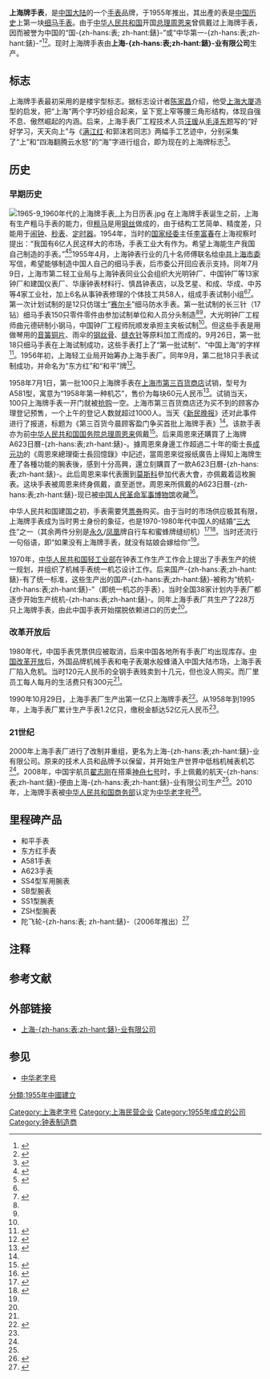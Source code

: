 {{Infobox company
| name                = 上海-{zh-hans:表; zh-hant:錶}-业有限公司 
| logo                = 上海牌手表标志.jpg 
| type                = [[民营企业|民营企业]]
| foundation          = 1955年7月9日（上海手表厂）<br />2000年3月2日（改组）
| location            = {{CHN}}[[上海市|上海市]][[杨浦区|杨浦区]]榆林路201号
| president           = 董国璋
| industry            = 制表
| products            = [[手表|手表]]及手表[[机芯|机芯]]
| homepage            = http://www.shwatch.cn/
| footnotes           = 参考资料：<ref>{{cite web |url=http://www.sgs.gov.cn/lz/etpsInfo.do?method=viewDetail |title=企业基本信息 |publisher=上海市工商行政管理局 |date= |accessdate=2015年3月8日 |archive-url=https://web.archive.org/web/20150306140327/http://www.sgs.gov.cn/lz/etpsInfo.do?method=viewDetail |archive-date=2015年3月6日 |dead-url=yes }}</ref>
}}

'''上海牌手表'''，是[[中国大陆|中国大陆]]的一个[[手表|手表]]品牌，于1955年推出，其出產的表是[[中国历史|中国历史]]上第一块[[细马手表|细马手表]]{{efn|中国历史上第一个自行生产的钟表是[[山东|山东]][[烟台|烟台]][[北极星集团|北极星集团]]生产的（20世纪初），中国历史上第一块自行生产的手表，是1955年3月24日在[[天津|天津]]出现的，用手抠制出来的“五星”牌手表（现时为[[海鸥手表|海鸥手表]]）。}}。由于[[中华人民共和国|中华人民共和国]]开国[[中华人民共和国国务院总理|总理]][[周恩来|周恩来]]曾佩戴过上海牌手表，因而被誉为中国的“国-{zh-hans:表; zh-hant:錶}-”或“中华第一-{zh-hans:表;zh-hant:錶}-”<ref name="cang">{{cite web |url = http://news.cang.com/infos/201411/363568.html|title=烟云朦胧话国-{zh-hans:表;zh-hant:錶}-之老上海手表 |publisher=华夏收藏网 | date= 2014-11-20  |accessdate=2015年3月8日}}</ref><ref>{{cite web|url=http://xmwb.news365.com.cn/mj/201404/t20140415_1012716.html|title=限量“上海牌”怀旧手表|publisher=新民晚报|date=2014-04-15|accessdate=2015年3月8日|deadurl=yes|archiveurl=https://web.archive.org/web/20140918161801/http://xmwb.news365.com.cn/mj/201404/t20140415_1012716.html|archivedate=2014年9月18日}}</ref>。现时上海牌手表由'''上海-{zh-hans:表;zh-hant:錶}-业有限公司'''生产。


==标志==
上海牌手表最初采用的是楼宇型标志。据标志设计者[[陈家昌|陈家昌]]介绍，他受[[上海大厦|上海大厦]]造型的启发，把“上海”两个字巧妙组合起来，呈下宽上窄等腰三角形结构，体现自强不息、傲然崛起的内涵。后来，上海手表厂工程技术人员[[汪瑗|汪瑗]]从[[毛泽东|毛泽东]]题写的“好好学习，天天向上”与《[[满江红|满江红]]·和郭沫若同志》两幅手工艺迹中，分别采集了“上”和“四海翻腾云水怒”的“海”字进行组合，即为现在的上海牌标志<ref name="毛主席">{{cite web |url = http://finance.qq.com/a/20090917/003866.htm|title=毛主席墨宝上-{zh-hans:表;zh-hant:錶}-面的手表  |publisher=腾讯 |date= |accessdate=2015年3月8日}}</ref>。

==历史==
===早期历史===
[[File:1965-9_1960年代的上海牌手表_上为日历表.jpg|thumb]]
在上海牌手表诞生之前，上海有生产粗马手表的能力，但[[粗马|粗马]]是用[[钢丝|钢丝]]做成的，由于结构工艺简单、精度差，只能用于[[闹钟|闹钟]]、[[秒表|秒表]]、[[定时器|定时器]]。1954年，当时的[[国家经委|国家经委]]主任[[李富春|李富春]]在上海视察时提出：“我国有6亿人民这样大的市场，手表工业大有作为。希望上海能生产我国自己制造的手表。”<ref>{{cite news |title=【老照片】“上海牌”手表前传 |url=https://web.shobserver.com/wx/detail.do?id=3733 |accessdate=2021-11-02 |work=上观 |archive-date=2021-11-03 |archive-url=https://web.archive.org/web/20211103045348/https://web.shobserver.com/wx/detail.do?id=3733 }}</ref><ref name="上海轻工业志行业沿革">{{Cite web |url=http://shtong.gov.cn/node2/node2245/node68930/node68935/node68960/node68972/userobject1ai66697.html |title=《上海轻工业志》>>第一编 行业>>第八章 钟表>>第一节 行业沿革 |accessdate=2015-03-25 |archive-date=2016-04-27 |archive-url=https://web.archive.org/web/20160427184355/http://www.shtong.gov.cn/node2/node2245/node68930/node68935/node68960/node68972/userobject1ai66697.html |dead-url=no }}</ref>1955年4月，上海钟表行业的几十名师傅联名给[[中共上海市委|中共上海市委]]写信，希望能够制造中国人自己的细马手表，后市委公开回应表示支持。同年7月9日，上海市第二轻工业局与上海钟表同业公会组织大光明钟厂、中国钟厂等13家钟厂和建国仪表厂、华康钟表材料行、慎昌钟表店，以及艺星、和成、华成、中苏等4家工业社，加上6名从事钟表修理的个体技工共58人，组成手表试制小组<ref name="上海轻工业志行业沿革"></ref><ref name="上海轻工业志主要产品">{{Cite web |url=http://shtong.gov.cn/node2/node2245/node68930/node68935/node68960/node68972/userobject1ai66698.html |title=《上海轻工业志》>>第一编 行业>>第八章 钟表>>第二节 主要产品 |accessdate=2015-03-25 |archive-date=2014-06-23 |archive-url=https://web.archive.org/web/20140623081306/http://shtong.gov.cn/node2/node2245/node68930/node68935/node68960/node68972/userobject1ai66698.html |dead-url=no }}</ref>。第一次计划试制的是12只仿瑞士“[[赛尔卡|赛尔卡]]”细马防水手表。第一批试制的长三针（17钻）细马手表150只零件零件由参加试制单位和人员分头制造<ref name="上海轻工业志行业沿革"></ref><ref name="上海轻工业志主要产品"></ref>，大光明钟厂工程师曲元德研制小钢马，中国钟厂工程师阮顺发承担主夹板试制<ref name="上海轻工业志主要产品"></ref>。但这些手表是用做琴用的[[音簧铜片|音簧铜片]]、雨伞的[[钢丝骨|钢丝骨]]、[[缝衣针|缝衣针]]等原料加工而成的。9月26日，第一批18只细马手表在上海试制成功，这些手表打上了“第一批试制”、“中国上海”的字样<ref name="网易">{{cite web |url=http://news.163.com/14/0213/11/9KV804P400014AEE.html |title=从经典到时尚：周恩来自愿为上海牌手表“代言”(组图) |publisher=网易 |date=2014-02-13 |accessdate=2015年3月8日 |archive-url=https://web.archive.org/web/20150402134809/http://news.163.com/14/0213/11/9KV804P400014AEE.html |archive-date=2015年4月2日 |dead-url=yes }}</ref>。1956年初，上海轻工业局开始筹办上海手表厂。同年9月，第二批18只手表试制成功，并命名为“东方红”和“和平”牌<ref name="网易2">{{cite web|url=http://money.163.com/09/0821/18/5H8T0OBG00253JP4.html|title=“中华第一-{zh-hans:表;zh-hant:錶}-”的旧时光与新长征|publisher=网易| date= |accessdate=2015年3月8日}}</ref>。

1958年7月1日，第一批100只上海牌手表在[[上海市第三百货商店|上海市第三百货商店]]试销，型号为A581型，寓意为“1958年第一种机芯”，售价为每块60元人民币<ref>{{cite web |url=http://finance.qq.com/a/20090917/004322.htm |title=上海牌手表累计销量达到1.2亿只 |publisher=腾讯 |date= |accessdate=2015年3月8日 |archive-date=2015年4月2日 |archive-url=https://web.archive.org/web/20150402121411/http://finance.qq.com/a/20090917/004322.htm |dead-url=no }}</ref>。试销当天，100只上海牌手表一开门就被[[抢购|抢购]]一空。上海市第三百货商店还为买不到的顾客办理登记预售，一个上午的登记人数就超过1000人。当天《[[新民晚报|新民晚报]]》还对此事件进行了报道，标题为《第三百货今晨顾客盈门争买首批上海牌手表》<ref name="网易"/>。该款手表亦为前[[中华人民共和国国务院总理|中华人民共和国国务院总理]][[周恩来|周恩来]]佩戴<ref>{{cite web|url=http://finance.qq.com/a/20090917/004089.htm|title=组图：上海牌手表受到国家领导及多方关注|publisher=腾讯|date=|accessdate=2015年3月8日|archive-date=2015年4月2日|archive-url=https://web.archive.org/web/20150402101915/http://finance.qq.com/a/20090917/004089.htm|dead-url=no}}</ref>。后来周恩來还購買了上海牌A623日曆-{zh-hans:表;zh-hant:錶}-。據周恩來身邊工作超過二十年的衛士長[[成元功|成元功]]的《周恩來總理衛士長回憶錄》中記述，當周恩來從报纸廣告上得知上海牌生產了各種功能的腕表後，感到十分高興，還立刻購買了一款A623日曆-{zh-hans:表;zh-hant:錶}-。此后周恩来率代表團到[[莫斯科|莫斯科]]參加代表大會，亦佩戴着這枚腕表。这块手表被周恩来终身佩戴，直至逝世。周恩来所佩戴的A623日曆-{zh-hans:表;zh-hant:錶}-现已被[[中国人民革命军事博物馆|中国人民革命军事博物馆]]收藏<ref>{{cite web|url=http://eastweek.my-magazine.me/index.php?aid=3478|title=上海牌陀飛輪 向世界出發|publisher=东周刊|date=|accessdate=2015年3月8日|archive-date=2015年4月2日|archive-url=https://web.archive.org/web/20150402164316/http://eastweek.my-magazine.me/index.php?aid=3478|dead-url=no}}</ref>。

中华人民共和国建国之初，手表需要凭[[票券|票券]]购买。由于当时的市场供应极其有限，上海牌手表成为当时男士身份的象征，也是1970-1980年代中国人的结婚“[[三大件|三大件]]”之一（其余两件分别是[[永久自行车|永久]]/[[凤凰自行车|凤凰]]牌自行车和蜜蜂牌缝纫机）<ref>{{cite web |url=http://news.qq.com/a/20150309/071635.htm |title=【图话】中国制造中国潮 |publisher=腾讯 |date=2015年3月8日 |accessdate=2015年3月9日 |archive-date=2016年4月27日 |archive-url=https://web.archive.org/web/20160427155715/http://news.qq.com/a/20150309/071635.htm |dead-url=no }}</ref><ref>{{cite news |title=上海牌手表诞生六十年来的故事 记录发展脚步 |url=https://finance.huanqiu.com/article/9CaKrnJKTRT |accessdate=2021-11-02 |work=环球网 |archive-date=2021-11-05 |archive-url=https://web.archive.org/web/20211105043927/https://finance.huanqiu.com/article/9CaKrnJKTRT }}</ref>。当时还流行一句俗语，即“如果没有上海牌手表，就没有姑娘会嫁给你”<ref name="网易2" />。

1970年，[[中华人民共和国轻工业部|中华人民共和国轻工业部]]在钟表工作生产工作会上提出了手表生产的统一规划，并组织了机械手表统一机芯设计工作。后来国产-{zh-hans:表;zh-hant:錶}-有了统一标准，这些生产出的国产-{zh-hans:表;zh-hant:錶}-被称为“统机-{zh-hans:表;zh-hant:錶}-”（即统一机芯的手表），当时全国38家计划内手表厂都逐步开始生产统机-{zh-hans:表;zh-hant:錶}-。同年上海手表厂共生产了228万只上海牌手表，由此中国手表开始摆脱依赖进口的历史<ref name="网易2"/>。

===改革开放后===
1980年代，中国手表凭票供应被取消，后来中国各地所有手表厂均出现库存。[[中国改革开放|中国改革开放]]后，外国品牌机械手表和电子表潮水般蜂涌入中国大陆市场，上海手表厂陷入危机。当时120元人民币的全钢手表贱卖到十几元，但也没人购买。而厂里员工每人每月的生活费只有300元<ref name="网易2"/>。

1990年10月29日，上海手表厂生产出第一亿只上海牌手表<ref name="历程">{{cite web|url=http://www.shwatch.cn/history.asp|title=品牌历程|publisher=上海-{zh-hans:表;zh-hant:錶}-业有限公司|date=|accessdate=2015年3月8日|deadurl=yes|archiveurl=https://web.archive.org/web/20150326124240/http://www.shwatch.cn/history.asp|archivedate=2015年3月26日}}</ref>。从1958年到1995年，上海手表厂累计生产手表1.2亿只，缴税金额达52亿元人民币<ref name="网易2"/>。

===21世纪===
2000年上海手表厂进行了改制并重组，更名为上海-{zh-hans:表;zh-hant:錶}-业有限公司。原来的技术人员和品牌予以保留，并开始生产世界中低档机械表机芯<ref name="网易"/>。2008年，中国宇航员[[翟志刚|翟志刚]]在搭乘[[神舟七号|神舟七号]]时，手上佩戴的航天-{zh-hans:表;zh-hant:錶}-便由上海-{zh-hans:表;zh-hant:錶}-业有限公司生产<ref name="网易2"/>。2010年，上海牌手表被[[中华人民共和国商务部|中华人民共和国商务部]]认定为[[中华老字号|中华老字号]]<ref>{{cite web|url=http://www.shwatch.cn/about.asp|title=公司简介|publisher=上海-{zh-hans:表;zh-hant:錶}-业有限公司|date=|accessdate=2015年3月8日|deadurl=yes|archiveurl=https://web.archive.org/web/20150326130500/http://www.shwatch.cn/about.asp|archivedate=2015年3月26日}}</ref>。

==里程碑产品==
* 和平手表
* 东方红手表
* A581手表
* A623手表
* SS4型军用腕表
* SB型腕表
* SS1型腕表
* ZSH型腕表
* 陀飞轮-{zh-hans:表; zh-hant:錶}-（2006年推出）<ref>{{Cite web |url=http://money.163.com/09/0820/23/5H6Q7S7I00253JP4.html |title=各时期出厂的上海牌手表 |accessdate=2015-03-09 |archive-date=2016-10-17 |archive-url=https://web.archive.org/web/20161017033754/http://money.163.com/09/0820/23/5H6Q7S7I00253JP4.html |dead-url=no }}</ref>

== 注释 ==
{{notelist|iger=}}

== 参考文献 ==
{{Reflist|2}}

== 外部链接 ==
* [http://www.shwatch.cn/ 上海-{zh-hans:表;zh-hant:錶}-业有限公司]{{Wayback|url=http://www.shwatch.cn/ |date=20200128173120 }}

== 参见 ==
* [[中华老字号|中华老字号]]

{{DEFAULTSORT:S}}
[[Category:上海老字号|Category:上海老字号]]
[[Category:上海民营企业|Category:上海民营企业]]
[[Category:1955年成立的公司|Category:1955年成立的公司]]
[[Category:钟表制造商|Category:钟表制造商]]
[[分類:1955年中國建立|分類:1955年中國建立]]